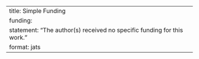 ---
title: Simple Funding
funding: 
  statement: "The author(s) received no specific funding for this work."
format: jats
---